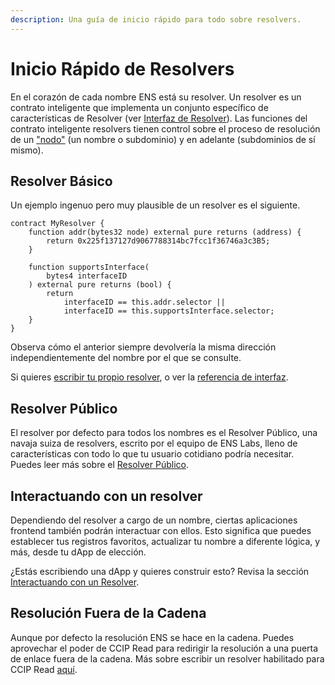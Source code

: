 ```yaml
---
description: Una guía de inicio rápido para todo sobre resolvers.
---
```


# Inicio Rápido de Resolvers

En el corazón de cada nombre ENS está su resolver. Un resolver es un contrato inteligente que implementa un conjunto específico de características de Resolver (ver [Interfaz de Resolver](/es/resolvers/interfaces)).
Las funciones del contrato inteligente resolvers tienen control sobre el proceso de resolución de un ["nodo"](/es/resolution/names#namehash) (un nombre o subdominio) y en adelante (subdominios de sí mismo).

## Resolver Básico

Un ejemplo ingenuo pero muy plausible de un resolver es el siguiente.

```solidity
contract MyResolver {
    function addr(bytes32 node) external pure returns (address) {
        return 0x225f137127d9067788314bc7fcc1f36746a3c3B5;
    }

    function supportsInterface(
        bytes4 interfaceID
    ) external pure returns (bool) {
        return
            interfaceID == this.addr.selector ||
            interfaceID == this.supportsInterface.selector;
    }
}
```

Observa cómo el anterior siempre devolvería la misma dirección independientemente del nombre por el que se consulte.

Si quieres [escribir tu propio resolver](/es/resolvers/writing), o ver la [referencia de interfaz](/es/resolvers/interfaces).

## Resolver Público

El resolver por defecto para todos los nombres es el Resolver Público, una navaja suiza de resolvers, escrito por el equipo de ENS Labs, lleno de características con todo lo que tu usuario cotidiano podría necesitar.
Puedes leer más sobre el [Resolver Público](/es/resolvers/public).

## Interactuando con un resolver

Dependiendo del resolver a cargo de un nombre, ciertas aplicaciones frontend también podrán interactuar con ellos.
Esto significa que puedes establecer tus registros favoritos, actualizar tu nombre a diferente lógica, y más, desde tu dApp de elección.

¿Estás escribiendo una dApp y quieres construir esto? Revisa la sección [Interactuando con un Resolver](/es/resolvers/interacting).

## Resolución Fuera de la Cadena

Aunque por defecto la resolución ENS se hace en la cadena. Puedes aprovechar el poder de CCIP Read para redirigir la resolución a una puerta de enlace fuera de la cadena.
Más sobre escribir un resolver habilitado para CCIP Read [aquí](/es/resolvers/ccip-read).
